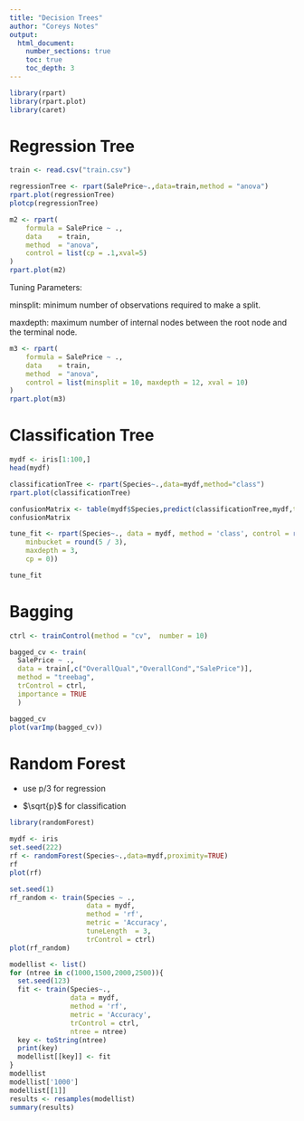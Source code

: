 ---
title: "Decision Trees"
author: "Coreys Notes"
output:
  html_document:
    number_sections: true
    toc: true
    toc_depth: 3
---

```{r}
library(rpart)
library(rpart.plot)
library(caret)
```

# Regression Tree

```{r}
train <- read.csv("train.csv")
```

```{r}
regressionTree <- rpart(SalePrice~.,data=train,method = "anova")
rpart.plot(regressionTree)
plotcp(regressionTree)
```


```{r}

m2 <- rpart(
    formula = SalePrice ~ .,
    data    = train,
    method  = "anova", 
    control = list(cp = .1,xval=5)
)
rpart.plot(m2)
```

Tuning Parameters:

minsplit: minimum number of observations required to make a split.

maxdepth: maximum number of internal nodes between the root node and the terminal node. 

```{r}
m3 <- rpart(
    formula = SalePrice ~ .,
    data    = train,
    method  = "anova", 
    control = list(minsplit = 10, maxdepth = 12, xval = 10)
)
rpart.plot(m3)
```

# Classification Tree

```{r}
mydf <- iris[1:100,]
head(mydf)

classificationTree <- rpart(Species~.,data=mydf,method="class")
rpart.plot(classificationTree)

confusionMatrix <- table(mydf$Species,predict(classificationTree,mydf,type="class"))
confusionMatrix

tune_fit <- rpart(Species~., data = mydf, method = 'class', control = rpart.control(minsplit = 4,
    minbucket = round(5 / 3),
    maxdepth = 3,
    cp = 0))

tune_fit
```


# Bagging 

```{r}
ctrl <- trainControl(method = "cv",  number = 10)

bagged_cv <- train(
  SalePrice ~ .,
  data = train[,c("OverallQual","OverallCond","SalePrice")],
  method = "treebag",
  trControl = ctrl,
  importance = TRUE
  )

bagged_cv
plot(varImp(bagged_cv))
```



# Random Forest

- use p/3 for regression

- $\sqrt{p}$ for classification

```{r}
library(randomForest)

mydf <- iris
set.seed(222)
rf <- randomForest(Species~.,data=mydf,proximity=TRUE)
rf
plot(rf)
```

```{r}
set.seed(1)
rf_random <- train(Species ~ .,
                   data = mydf,
                   method = 'rf',
                   metric = 'Accuracy',
                   tuneLength  = 3, 
                   trControl = ctrl)
plot(rf_random)
```


```{r}
modellist <- list()
for (ntree in c(1000,1500,2000,2500)){
  set.seed(123)
  fit <- train(Species~.,
               data = mydf,
               method = 'rf',
               metric = 'Accuracy',
               trControl = ctrl,
               ntree = ntree)
  key <- toString(ntree)
  print(key)
  modellist[[key]] <- fit
}
modellist
modellist['1000']
modellist[[1]]
results <- resamples(modellist)
summary(results)
```




















